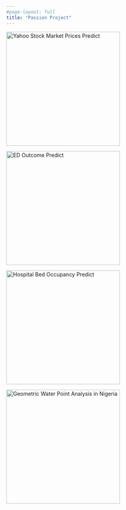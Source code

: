 ```yaml
---
#page-layout: full
title: "Passion Project"
---
```


::: {#fig-pro layout-ncol="2"}
[![Yahoo Stock Market Prices Predict](/posts/StockMarket.PNG){width="300"}](https://github.com/zhufy3/Applied-Statistical-Analysis-on-Stock-Market)

[![ED Outcome Predict](/posts/ED/AHA.png){width="300"}](https://github.com/zhufy3/ED-Outcome-Prediction-with-Machine-Learning)

[![Hospital Bed Occupancy Predict](/posts/boc/boc.jpg){width="300"}](https://github.com/zhufy3/Reducing-Hospital-Bed-Occupancy-Rate)

[![Geometric Water Point Analysis in Nigeria](/posts/waterpoint/wp.jpg){width="300"}](https://isss624gaa.netlify.app/take_home_ex2/take_home_ex2)
:::
